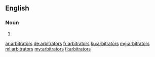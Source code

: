 ==English==

===Noun===
{{head|en|noun plural form}}

# {{plural of|arbitrator|lang=en}}

[[ar:arbitrators]]
[[de:arbitrators]]
[[fr:arbitrators]]
[[ku:arbitrators]]
[[mg:arbitrators]]
[[ml:arbitrators]]
[[my:arbitrators]]
[[fi:arbitrators]]